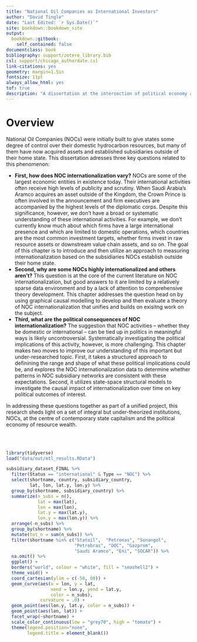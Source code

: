 ```yaml
--- 
title: "National Oil Companies as International Investors"
author: "David Tingle"
date: "Last Edited: `r Sys.Date()`"
site: bookdown::bookdown_site
output:
  bookdown::gitbook:
    self_contained: false
documentclass: book
bibliography: support/zotero_library.bib
csl: support/chicago_authordate.csl
link-citations: yes
geometry: margin=1.5in
fontsize: 11pt
always_allow_html: yes
tof: true
description: "A dissertation at the intersection of political economy and business studies."
---
```


# Overview {-}

National Oil Companies (NOCs) were initially built to give states some degree of control over their domestic hydrocarbon resources, but many of them have now acquired assets and established subsidiaries outside of their home state. This dissertation adresses three key questions related to this phenomenon:

- **First, how does NOC internationalization vary?** NOCs are some of the largest economic entities in existence today. Their international activities often receive high levels of publicity and scrutiny. When Saudi Arabia's Aramco acquires an asset outside of the Kingdom, the Crown Prince is often involved in the announcement and firm executives are accompanied by the highest levels of the diplomatic corps. Despite this significance, however, we don't have a broad or systematic understanding of these international activities. For example, we don't currently know much about which firms have a large international presence and which are limited to domestic operations, which countries are the most common investment targets, whether firms invest in raw resource assets or downstream value chain assets, and so on. The goal of this chapter is to introduce and then utilize an approach to measuring internationalization based on the subsidiaries NOCs establish outside their home state.
- **Second, why are some NOCs highly internationalized and others aren't?** This question is at the core of the current literature on NOC internationalization, but good answers to it are limited by a relatively sparse data environment and by a lack of attention to comprehensive theory development. This chapter addresses the question head on by using graphical causal modelling to develop and then evaluate a theory of NOC internationalization that unifies and builds on exisitng work on the subject.
- **Third, what are the political consequences of NOC internationalization?** The suggestion that NOC activities -- whether they be domestic or international -- can be tied up in politics in meaningful ways is likely uncontroversial. Systematically investigating the political implications of this activity, however, is more challenging. This chapter makes two moves to improve our understanding of this important but under-researched topic. First, it takes a structured approach to definining the range and shape of what these political implications could be, and explores the NOC internationalization data to determine whether patterns in NOC subsidiary networks are consistent with these expectations. Second, it utilizes state-space structural models to investigate the causal impact of internationalization over time on key political outcomes of interest. 

In addressing these questions together as part of a unified project, this research sheds light on a set of integral but under-theorized institutions, NOCs, at the centre of contemporary state capitalism and the political economy of resource wealth.

<br><br>

```r

library(tidyverse)
load("data/out/etl_results.RData")

subsidiary_dataset_FINAL %>%
  filter(Status == "international" & Type == "NOC") %>%
  select(shortname, country, subsidiary_country,
         lat, lon, lat.y, lon.y) %>%
  group_by(shortname, subsidiary_country) %>% 
  summarize(n_subs = n(),
            lat = max(lat),
            lon = max(lon),
            lat.y = max(lat.y),
            lon.y = max(lon.y)) %>% 
  arrange(-n_subs) %>%
  group_by(shortname) %>%
  mutate(tot_n = sum(n_subs)) %>% 
  filter(shortname %in% c("Statoil",  "Petronas", "Sonangol",
                          "Petrobras", "OOC", "Gazprom",
                          "Saudi Aramco", "Eni", "SOCAR")) %>%
  na.omit() %>% 
  ggplot() +
  borders("world", colour = "white", fill = "seashell2") +
  theme_void() +
  coord_cartesian(ylim = c(-50, 80)) +
  geom_curve(aes(x = lon, y = lat,
                 xend = lon.y, yend = lat.y,
                 color = n_subs),
             curvature = .0) +
  geom_point(aes(lon.y, lat.y, color = n_subs)) +
  geom_point(aes(lon, lat)) +
  facet_wrap(~shortname) +
  scale_color_continuous(low = "grey70", high = "tomato") +
  theme(legend.position="none",
        legend.title = element_blank())
```



